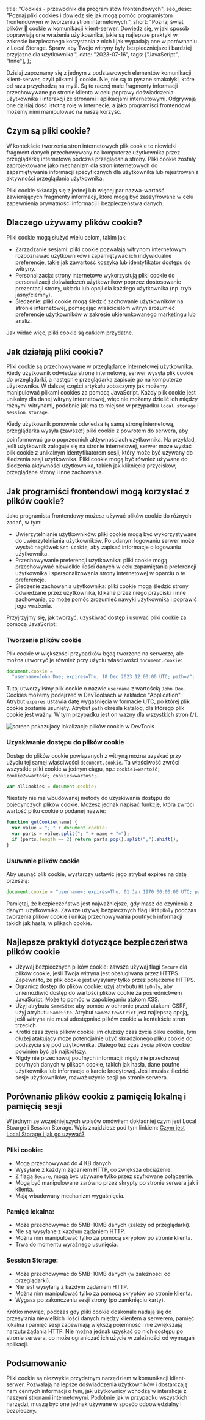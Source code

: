   title: "Cookies - przewodnik dla programistów frontendowych",
  seo_desc:
    "Poznaj pliki cookies i dowiedz się jak mogą pomóc programistom frontendowym w tworzeniu stron internetowych.",
  short:
    "Poznaj świat plików 🍪 cookie w komunikacji klient-serwer. Dowiedz się, w jaki sposób poprawiają one wrażenia użytkownika, jakie są najlepsze praktyki w zakresie bezpiecznego korzystania z nich i jak wypadają one w porównaniu z Local Storage. Spraw, aby Twoje witryny były bezpieczniejsze i bardziej przyjazne dla użytkownika.",
  date: "2023-07-16",
  tags: ["JavaScript", "Inne"],
};

Dzisiaj zapoznamy się z jednym z podstawowych elementów komunikacji klient-serwer, czyli plikami 🍪 cookie. Nie, nie są to pyszne smakołyki, które od razu przychodzą na myśl. Są to raczej małe fragmenty informacji przechowywane po stronie klienta w celu poprawy doświadczenia użytkownika i interakcji ze stronami i aplikacjami internetowymi. Odgrywają one dzisiaj dość istotną rolę w Internecie, a jako programiści frontendowi możemy nimi manipulować na naszą korzyść.

## Czym są pliki cookie?

W kontekście tworzenia stron internetowych plik cookie to niewielki fragment danych przechowywany na komputerze użytkownika przez przeglądarkę internetową podczas przeglądania strony. Pliki cookie zostały zaprojektowane jako mechanizm dla stron internetowych do zapamiętywania informacji specyficznych dla użytkownika lub rejestrowania aktywności przeglądania użytkownika.

Pliki cookie składają się z jednej lub więcej par nazwa-wartość zawierających fragmenty informacji, które mogą być zaszyfrowane w celu zapewnienia prywatności informacji i bezpieczeństwa danych.

## Dlaczego używamy plików cookie?

Pliki cookie mogą służyć wielu celom, takim jak:

- Zarządzanie sesjami: pliki cookie pozwalają witrynom internetowym rozpoznawać użytkowników i zapamiętywać ich indywidualne preferencje, takie jak zawartość koszyka lub identyfikator dostępu do witryny.
- Personalizacja: strony internetowe wykorzystują pliki cookie do personalizacji doświadczeń użytkowników poprzez dostosowanie prezentacji strony, układu lub opcji dla każdego użytkownika (np. tryb jasny/ciemny).
- Śledzenie: pliki cookie mogą śledzić zachowanie użytkowników na stronie internetowej, pomagając właścicielom witryn zrozumieć preferencje użytkowników w zakresie ukierunkowanego marketingu lub analiz.

Jak widać więc, pliki cookie są całkiem przydatne.

## Jak działają pliki cookie?

Pliki cookie są przechowywane w przeglądarce internetowej użytkownika. Kiedy użytkownik odwiedza stronę internetową, serwer wysyła plik cookie do przeglądarki, a następnie przeglądarka zapisuje go na komputerze użytkownika. W dalszej części artykułu zobaczymy jak możemy manipulować plikami cookies za pomocą JavaScript. Każdy plik cookie jest unikalny dla danej witryny internetowej, więc nie możemy dzielić ich między różnymi witrynami, podobnie jak ma to miejsce w przypadku `local storage` i `session storage`.

Kiedy użytkownik ponownie odwiedza tę samą stronę internetową, przeglądarka wysyła (zawsze❗) pliki cookie z powrotem do serwera, aby poinformować go o poprzednich aktywnościach użytkownika. Na przykład, jeśli użytkownik zaloguje się na stronie internetowej, serwer może wysłać plik cookie z unikalnym identyfikatorem sesji, który może być używany do śledzenia sesji użytkownika. Pliki cookie mogą być również używane do śledzenia aktywności użytkownika, takich jak kliknięcia przycisków, przeglądane strony i inne zachowania.

## Jak programiści frontendowi mogą korzystać z plików cookie?

Jako programista frontendowy możesz używać plików cookie do różnych zadań, w tym:

- Uwierzytelnianie użytkowników: pliki cookie mogą być wykorzystywane do uwierzytelniania użytkowników. Po udanym logowaniu serwer może wysłać nagłówek `Set-Cookie`, aby zapisać informacje o logowaniu użytkownika.
- Przechowywanie preferencji użytkownika: pliki cookie mogą przechowywać niewielkie ilości danych w celu zapamiętania preferencji użytkownika i spersonalizowania strony internetowej w oparciu o te preferencje.
- Śledzenie zachowania użytkownika: pliki cookie mogą śledzić strony odwiedzane przez użytkownika, klikane przez niego przyciski i inne zachowania, co może pomóc zrozumieć nawyki użytkownika i poprawić jego wrażenia.

Przyjrzyjmy się, jak tworzyć, uzyskiwać dostęp i usuwać pliki cookie za pomocą JavaScript:

### Tworzenie plików cookie

Plik cookie w większości przypadków będą tworzone na serwerze, ale można utworzyć je również przy użyciu właściwości `document.cookie`:

```js
document.cookie =
  "username=John Doe; expires=Thu, 18 Dec 2023 12:00:00 UTC; path=/";
```

Tutaj utworzyliśmy plik cookie o nazwie `username` z wartością `John Doe`. Cookies możemy podejrzeć w DevToolsach w zakładce "Application". Atrybut `expires` ustawia datę wygaśnięcia w formacie UTC, po której plik cookie zostanie usunięty. Atrybut `path` określa katalog, dla którego plik cookie jest ważny. W tym przypadku jest on ważny dla wszystkich stron (`/`).

<img
  src="/blog/cookies/devtools.webp"
  alt="screen pokazujacy lokalizacje plików cookie w DevTools"
/>

### Uzyskiwanie dostępu do plików cookie

Dostęp do plików cookie powiązanych z witryną można uzyskać przy użyciu tej samej właściwości `document.cookie`. Ta właściwość zwróci wszystkie pliki cookie w jednym ciągu, np.: `cookie1=wartość; cookie2=wartość; cookie3=wartość;`.

```js
var allCookies = document.cookie;
```

Niestety nie ma wbudowanej metody do uzyskiwania dostępu do pojedynczych plików cookie. Możesz jednak napisać funkcję, która zwróci wartość pliku cookie o podanej nazwie:

```js
function getCookie(name) {
  var value = "; " + document.cookie;
  var parts = value.split("; " + name + "=");
  if (parts.length == 2) return parts.pop().split(";").shift();
}
```

### Usuwanie plików cookie

Aby usunąć plik cookie, wystarczy ustawić jego atrybut expires na datę przeszłą:

```js
document.cookie = "username=; expires=Thu, 01 Jan 1970 00:00:00 UTC; path=/;";
```

Pamiętaj, że bezpieczeństwo jest najważniejsze, gdy masz do czynienia z danymi użytkownika. Zawsze używaj bezpiecznych flag i `HttpOnly` podczas tworzenia plików cookie i unikaj przechowywania poufnych informacji takich jak hasła, w plikach cookie.

## Najlepsze praktyki dotyczące bezpieczeństwa plików cookie

- Używaj bezpiecznych plików cookie: zawsze używaj flagi `Secure` dla plików cookie, jeśli Twoja witryna jest obsługiwana przez HTTPS. Zapewni to, że plik cookie jest wysyłany tylko przez połączenie HTTPS.
- Ogranicz dostęp do plików cookie: użyj atrybutu `HttpOnly`, aby uniemożliwić dostęp do wartości plików cookie za pośrednictwem JavaScript. Może to pomóc w zapobieganiu atakom XSS.
- Użyj atrybutu `SameSite`: aby pomóc w ochronie przed atakami CSRF, użyj atrybutu `SameSite`. Atrybut `SameSite=Strict` jest najlepszą opcją, jeśli witryna nie musi udostępniać plików cookie w kontekście stron trzecich.
- Krótki czas życia plików cookie: im dłuższy czas życia pliku cookie, tym dłużej atakujący może potencjalnie użyć skradzionego pliku cookie do podszycia się pod użytkownika. Dlatego też czas życia plików cookie powinien być jak najkrótszy.
- Nigdy nie przechowuj poufnych informacji: nigdy nie przechowuj poufnych danych w plikach cookie, takich jak hasła, dane poufne użytkownika lub informacje o karcie kredytowej. Jeśli musisz śledzić sesje użytkowników, rozważ użycie sesji po stronie serwera.

## Porównanie plików cookie z pamięcią lokalną i pamięcią sesji

W jednym ze wcześniejszych wpisów omówiłem dokładniej czym jest Local Stoarge i Session Storage. Wpis znajdziesz pod tym linkiem: [Czym jest Local Storage i jak go używać?](/blog/czym-jest-local-storage-i-jak-uzywac)

### Pliki cookie:

- Mogą przechowywać do 4 KB danych.
- Wysyłane z każdym żądaniem HTTP, co zwiększa obciążenie.
- Z flagą `Secure`, mogą być używane tylko przez szyfrowane połączenie.
- Mogą być manipulowane zarówno przez skrypty po stronie serwera jak i klienta.
- Mają wbudowany mechanizm wygaśnięcia.

### Pamięć lokalna:

- Może przechowywać do 5MB-10MB danych (zależy od przeglądarki).
- Nie są wysyłane z każdym żądaniem HTTP.
- Można nim manipulować tylko za pomocą skryptów po stronie klienta.
- Trwa do momentu wyraźnego usunięcia.

### Session Storage:

- Może przechowywać do 5MB-10MB danych (w zależności od przeglądarki).
- Nie jest wysyłany z każdym żądaniem HTTP.
- Można nim manipulować tylko za pomocą skryptów po stronie klienta.
- Wygasa po zakończeniu sesji strony (po zamknięciu karty).

Krótko mówiąc, podczas gdy pliki cookie doskonale nadają się do przesyłania niewielkich ilości danych między klientem a serwerem, pamięć lokalna i pamięć sesji zapewniają większą pojemność i nie zwiększają narzutu żądania HTTP. Nie można jednak uzyskać do nich dostępu po stronie serwera, co może ograniczać ich użycie w zależności od wymagań aplikacji.

## Podsumowanie

Pliki cookie są niezwykle przydatnym narzędziem w komunikacji klient-serwer. Pozwalają na lepsze doświadczenia użytkowników i dostarczają nam cennych informacji o tym, jak użytkownicy wchodzą w interakcje z naszymi stronami internetowymi. Podobnie jak w przypadku wszystkich narzędzi, muszą być one jednak używane w sposób odpowiedzialny i bezpieczny.

